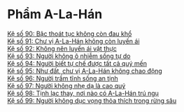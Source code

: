 # Phẩm A-La-Hán {- #pham-a-la-han}

[Kệ số 90: Bậc thoát tục không còn đau khổ](./bac-thoat-tuc-khong-con-dau-kho.html)  
[Kệ số 91: Chư vị A-La-Hán không còn luyến ái](./chu-vi-a-la-han-khong-con-luyen-ai.html)  
[Kệ số 92: Không nên luyến ái vật thực](./khong-nen-luyen-ai-vat-thuc.html)  
[Kệ số 93: Người không ô nhiễm sống tự do](./nguoi-khong-o-nhiem-song-tu-do.html)  
[Kệ số 94: Người biết tự chế được tất cả quý mến](./nguoi-biet-tu-che-duoc-tat-ca-quy-men.html)  
[Kệ số 95: Như đất, chư vị A-La-Hán không chao động](./nhu-dat-chu-vi-a-la-han-khong-chao-dong.html)  
[Kệ số 96: Người trầm tĩnh sống an tịnh](./nguoi-tram-tinh-song-an-tinh.html)  
[Kệ số 97: Người không nhẹ dạ là cao quý](./nguoi-khong-nhe-da-la-cao-quy.html)  
[Kệ số 98: Tịnh lạc thay, nơi nào có A-La-Hán trú ngụ](./tinh-lac-thay-noi-nao-co-a-la-han-tru-ngu.html)  
[Kệ số 99: Người không dục vọng thỏa thích trong rừng sâu](./nguoi-khong-duc-vong-thoa-thich-trong-rung-sau.html)  